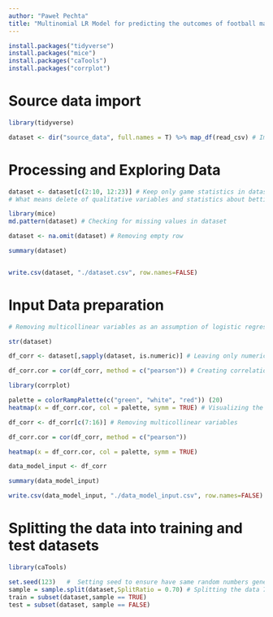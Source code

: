 ```yaml
---
author: "Paweł Pechta"
title: "Multinomial LR Model for predicting the outcomes of football matches"
---
```


```r
install.packages("tidyverse")
install.packages("mice")
install.packages("caTools")
install.packages("corrplot")
```


# Source data import


```r
library(tidyverse)

dataset <- dir("source_data", full.names = T) %>% map_df(read_csv) # Import of source data files about 2011/2012 - 2020/2021 seasons
```


# Processing and Exploring Data


```r
dataset <- dataset[c(2:10, 12:23)] # Keep only game statistics in dataset
# What means delete of qualitative variables and statistics about betting from source datasets 
```

```r
library(mice)
md.pattern(dataset) # Checking for missing values in dataset

dataset <- na.omit(dataset) # Removing empty row
```

```r
summary(dataset)


write.csv(dataset, "./dataset.csv", row.names=FALSE)
```


# Input Data preparation


```r
# Removing multicollinear variables as an assumption of logistic regression

str(dataset)

df_corr <- dataset[,sapply(dataset, is.numeric)] # Leaving only numeric type variables 

df_corr.cor = cor(df_corr, method = c("pearson")) # Creating correlation matrix

library(corrplot)

palette = colorRampPalette(c("green", "white", "red")) (20)
heatmap(x = df_corr.cor, col = palette, symm = TRUE) # Visualizing the correlation matrix
```

```r
df_corr <- df_corr[c(7:16)] # Removing multicollinear variables 

df_corr.cor = cor(df_corr, method = c("pearson"))

heatmap(x = df_corr.cor, col = palette, symm = TRUE)

data_model_input <- df_corr
```

```r
summary(data_model_input)

write.csv(data_model_input, "./data_model_input.csv", row.names=FALSE) # Export dataframe to csv file
```


# Splitting the data into training and test datasets


```r
library(caTools)

set.seed(123)   #  Setting seed to ensure have same random numbers generated
sample = sample.split(dataset,SplitRatio = 0.70) # Splitting the data 70:30 ratio into training and test set
train = subset(dataset,sample == TRUE) 
test = subset(dataset, sample == FALSE)


```